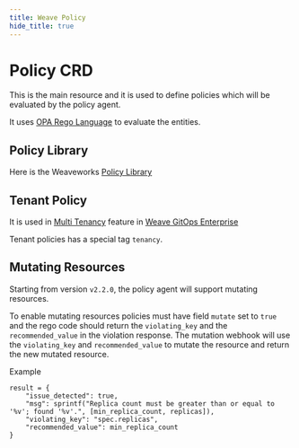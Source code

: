 ```yaml
---
title: Weave Policy
hide_title: true
---
```


# Policy CRD

This is the main resource and it is used to define policies which will be evaluated by the policy agent.

It uses [OPA Rego Language](https://www.openpolicyagent.org/docs/latest/policy-language) to evaluate the entities.

## Policy Library

Here is the Weaveworks [Policy Library](https://github.com/weaveworks/policy-library)

## Tenant Policy

It is used in [Multi Tenancy](https://docs.gitops.weave.works/docs/enterprise/multi-tenancy/) feature in [Weave GitOps Enterprise](https://docs.gitops.weave.works/docs/enterprise/intro/)

Tenant policies has a special tag `tenancy`. 


## Mutating Resources

Starting from version `v2.2.0`, the policy agent will support mutating resources.

To enable mutating resources policies must have field `mutate` set to `true` and the rego code should return the `violating_key` and the `recommended_value` in the violation response. The mutation webhook will use the `violating_key` and `recommended_value` to mutate the resource and return the new mutated resource.

Example 

```
result = {
    "issue_detected": true,
    "msg": sprintf("Replica count must be greater than or equal to '%v'; found '%v'.", [min_replica_count, replicas]),
    "violating_key": "spec.replicas",
    "recommended_value": min_replica_count
}
```
